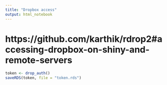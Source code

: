 ```yaml
---
title: "Dropbox access"
output: html_notebook
---
```


# https://github.com/karthik/rdrop2#accessing-dropbox-on-shiny-and-remote-servers

```r
token <- drop_auth()
saveRDS(token, file = "token.rds")
```


